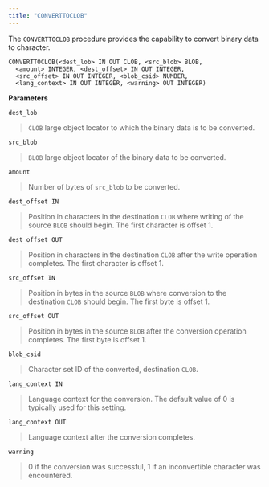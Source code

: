 ```yaml
---
title: "CONVERTTOCLOB"
---
```




The `CONVERTTOCLOB` procedure provides the capability to convert binary data to character.

    CONVERTTOCLOB(<dest_lob> IN OUT CLOB, <src_blob> BLOB,
      <amount> INTEGER, <dest_offset> IN OUT INTEGER,
      <src_offset> IN OUT INTEGER, <blob_csid> NUMBER,
      <lang_context> IN OUT INTEGER, <warning> OUT INTEGER)

**Parameters**

`dest_lob`

> `CLOB` large object locator to which the binary data is to be converted.

`src_blob`

> `BLOB` large object locator of the binary data to be converted.

`amount`

> Number of bytes of `src_blob` to be converted.

`dest_offset IN`

> Position in characters in the destination `CLOB` where writing of the source `BLOB` should begin. The first character is offset 1.

`dest_offset OUT`

> Position in characters in the destination `CLOB` after the write operation completes. The first character is offset 1.

`src_offset IN`

> Position in bytes in the source `BLOB` where conversion to the destination `CLOB` should begin. The first byte is offset 1.

`src_offset OUT`

> Position in bytes in the source `BLOB` after the conversion operation completes. The first byte is offset 1.

`blob_csid`

> Character set ID of the converted, destination `CLOB`.

`lang_context IN`

> Language context for the conversion. The default value of 0 is typically used for this setting.

`lang_context OUT`

> Language context after the conversion completes.

`warning`

> 0 if the conversion was successful, 1 if an inconvertible character was encountered.
